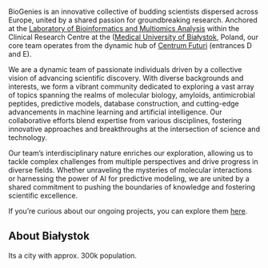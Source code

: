 BioGenies is an innovative collective of budding scientists dispersed across Europe, united by a shared passion for groundbreaking research. Anchored at the [Laboratory of Bioinformatics and Multiomics Analysis]() within the Clinical Research Centre at the ([Medical University of Białystok](https://www.umb.edu.pl/en/index.php), Poland, our core team operates from the dynamic hub of [Centrum Futuri]((https://www.google.com/maps/place//data=!4m2!3m1!1s0x471ffd0030895721:0xa07505c8604cd77e?sa=X&ved=1t:8290&ictx=111)) (entrances D and E).

We are a dynamic team of passionate individuals driven by a collective vision of advancing scientific discovery. With diverse backgrounds and interests, we form a vibrant community dedicated to exploring a vast array of topics spanning the realms of molecular biology, amyloids, antimicrobial peptides, predictive models, database construction, and cutting-edge advancements in machine learning and artificial intelligence. Our collaborative efforts blend expertise from various disciplines, fostering innovative approaches and breakthroughs at the intersection of science and technology.

Our team's interdisciplinary nature enriches our exploration, allowing us to tackle complex challenges from multiple perspectives and drive progress in diverse fields. Whether unraveling the mysteries of molecular interactions or harnessing the power of AI for predictive modeling, we are united by a shared commitment to pushing the boundaries of knowledge and fostering scientific excellence.

If you're curious about our ongoing projects, you can explore them [here](projects.qmd).

## About Białystok

Its a city with approx. 300k population.